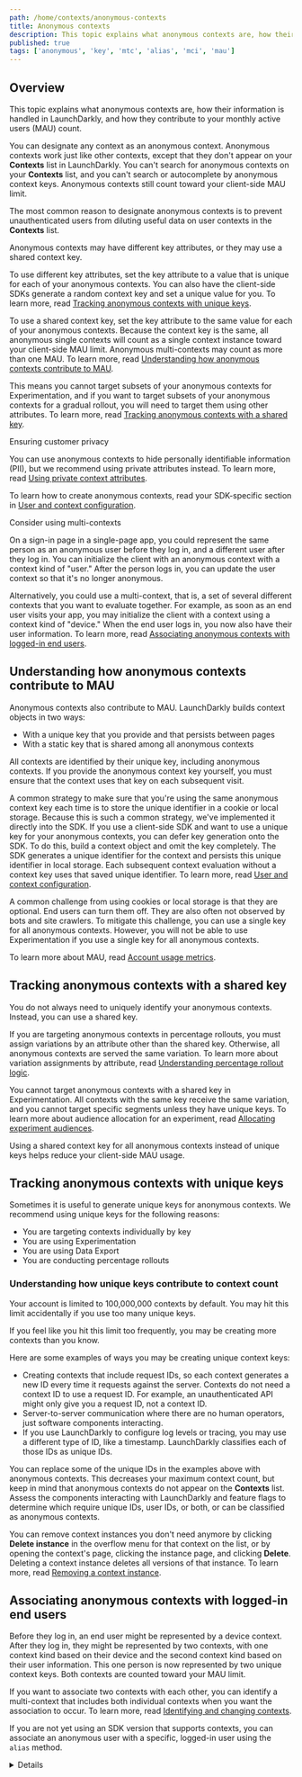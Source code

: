 ```yaml
---
path: /home/contexts/anonymous-contexts
title: Anonymous contexts
description: This topic explains what anonymous contexts are, how their information is handled in LaunchDarkly, and how they contribute to your monthly active users (MAU) count.
published: true
tags: ['anonymous', 'key', 'mtc', 'alias', 'mci', 'mau']
---
```


## Overview

This topic explains what anonymous contexts are, how their information is handled in LaunchDarkly, and how they contribute to your monthly active users (MAU) count.

You can designate any context as an anonymous context. Anonymous contexts work just like other contexts, except that they don't appear on your **Contexts** list in LaunchDarkly. You can't search for anonymous contexts on your **Contexts** list, and you can't search or autocomplete by anonymous context keys. Anonymous contexts still count toward your client-side MAU limit.

The most common reason to designate anonymous contexts is to prevent unauthenticated users from diluting useful data on user contexts in the **Contexts** list.

Anonymous contexts may have different key attributes, or they may use a shared context key.

To use different key attributes, set the key attribute to a value that is unique for each of your anonymous contexts. You can also have the client-side SDKs generate a random context key and set a unique value for you. To learn more, read [Tracking anonymous contexts with unique keys](#tracking-anonymous-contexts-with-unique-keys).

To use a shared context key, set the key attribute to the same value for each of your anonymous contexts. Because the context key is the same, all anonymous single contexts will count as a single context instance toward your client-side MAU limit. Anonymous multi-contexts may count as more than one MAU. To learn more, read [Understanding how anonymous contexts contribute to MAU](#understanding-how-anonymous-contexts-contribute-to-mau).

This means you cannot target subsets of your anonymous contexts for Experimentation, and if you want to target subsets of your anonymous contexts for a gradual rollout, you will need to target them using other attributes. To learn more, read [Tracking anonymous contexts with a shared key](#tracking-anonymous-contexts-with-a-shared-key).

<Callout intent="info">
<CalloutTitle>Ensuring customer privacy</CalloutTitle>
<CalloutDescription>

You can use anonymous contexts to hide personally identifiable information (PII), but we recommend using private attributes instead. To learn more, read [Using private context attributes](/home/contexts/attributes#using-private-context-attributes).

</CalloutDescription>
</Callout>

To learn how to create anonymous contexts, read your SDK-specific section in [User and context configuration](/sdk/features/user-context-config).

<Callout intent="info">
<CalloutTitle>Consider using multi-contexts</CalloutTitle>
<CalloutDescription>

On a sign-in page in a single-page app, you could represent the same person as an anonymous user before they log in, and a different user after they log in. You can initialize the client with an anonymous context with a context kind of "user." After the person logs in, you can update the user context so that it's no longer anonymous.

Alternatively, you could use a multi-context, that is, a set of several different contexts that you want to evaluate together. For example, as soon as an end user visits your app, you may initialize the client with a context using a context kind of "device." When the end user logs in, you now also have their user information. To learn more, read [Associating anonymous contexts with logged-in end users](#associating-anonymous-contexts-with-logged-in-end-users).

</CalloutDescription>
</Callout>

## Understanding how anonymous contexts contribute to MAU

Anonymous contexts also contribute to MAU. LaunchDarkly builds context objects in two ways:

* With a unique key that you provide and that persists between pages
* With a static key that is shared among all anonymous contexts

All contexts are identified by their unique key, including anonymous contexts. If you provide the anonymous context key yourself, you must ensure that the context uses that key on each subsequent visit.

A common strategy to make sure that you're using the same anonymous context key each time is to store the unique identifier in a cookie or local storage. Because this is such a common strategy, we've implemented it directly into the SDK. If you use a client-side SDK and want to use a unique key for your anonymous contexts, you can defer key generation onto the SDK. To do this, build a context object and omit the key completely. The SDK generates a unique identifier for the context and persists this unique identifier in local storage. Each subsequent context evaluation without a context key uses that saved unique identifier. To learn more, read [User and context configuration](/sdk/features/user-context-config).

A common challenge from using cookies or local storage is that they are optional. End users can turn them off. They are also often not observed by bots and site crawlers. To mitigate this challenge, you can use a single key for all anonymous contexts. However, you will not be able to use Experimentation if you use a single key for all anonymous contexts.

To learn more about MAU, read [Account usage metrics](/home/billing/usage-metrics).

## Tracking anonymous contexts with a shared key

You do not always need to uniquely identify your anonymous contexts. Instead, you can use a shared key.

If you are targeting anonymous contexts in percentage rollouts, you must assign variations by an attribute other than the shared key. Otherwise, all anonymous contexts are served the same variation. To learn more about variation assignments by attribute, read [Understanding percentage rollout logic](/home/flags/rollouts#understanding-percentage-rollout-logic).

You cannot target anonymous contexts with a shared key in Experimentation. All contexts with the same key receive the same variation, and you cannot target specific segments unless they have unique keys. To learn more about audience allocation for an experiment, read [Allocating experiment audiences](/home/creating-experiments/allocation).

Using a shared context key for all anonymous contexts instead of unique keys helps reduce your client-side MAU usage.

## Tracking anonymous contexts with unique keys

Sometimes it is useful to generate unique keys for anonymous contexts. We recommend using unique keys for the following reasons:

- You are targeting contexts individually by key
- You are using Experimentation
- You are using Data Export
- You are conducting percentage rollouts

### Understanding how unique keys contribute to context count

Your account is limited to 100,000,000 contexts by default. You may hit this limit accidentally if you use too many unique keys.

If you feel like you hit this limit too frequently, you may be creating more contexts than you know.

Here are some examples of ways you may be creating unique context keys:

* Creating contexts that include request IDs, so each context generates a new ID every time it requests against the server. Contexts do not need a context ID to use a request ID. For example, an unauthenticated API might only give you a request ID, not a context ID.
* Server-to-server communication where there are no human operators, just software components interacting.
* If you use LaunchDarkly to configure log levels or tracing, you may use a different type of ID, like a timestamp. LaunchDarkly classifies each of those IDs as unique IDs.

You can replace some of the unique IDs in the examples above with anonymous contexts. This decreases your maximum context count, but keep in mind that anonymous contexts do not appear on the **Contexts** list. Assess the components interacting with LaunchDarkly and feature flags to determine which require unique IDs, user IDs, or both, or can be classified as anonymous contexts.

You can remove context instances you don't need anymore by clicking **Delete instance** in the overflow menu for that context on the list, or by opening the context's page, clicking the instance page, and clicking **Delete**. Deleting a context instance deletes all versions of that instance. To learn more, read [Removing a context instance](/home/contexts/contexts-list#removing-a-context-instance).

## Associating anonymous contexts with logged-in end users

Before they log in, an end user might be represented by a device context. After they log in, they might be represented by two contexts, with one context kind based on their device and the second context kind based on their user information. This one person is now represented by two unique context keys. Both contexts are counted toward your MAU limit.

If you want to associate two contexts with each other, you can identify a multi-context that includes both individual contexts when you want the association to occur. To learn more, read [Identifying and changing contexts](/sdk/features/identify).

If you are not yet using an SDK version that supports contexts, you can associate an anonymous user with a specific, logged-in user using the `alias` method.

<Details summary="Click to expand details on the deprecated `alias` method">

<Callout intent="info">
<CalloutTitle>This feature is not available in all SDKs</CalloutTitle>
<CalloutDescription>

This section explains aliasing users, which is a deprecated feature for LaunchDarkly SDKs that are part of the contexts Early Access Program (EAP). For a list of SDKs that still support this feature, read [Aliasing users](/sdk/features/aliasing-users).

</CalloutDescription>
</Callout>

In some cases, one person can be represented by multiple users in LaunchDarkly. If LaunchDarkly registers a person as an anonymous user, and that person later logs in to the application, LaunchDarkly registers them again as a logged-in user. This one person is now represented by two unique user keys. Both users are counted toward your MAU limit.

You can associate these two user keys by configuring your SDK to send `alias` events. `Alias` events connect two user keys and register them as one event-sending entity.

If you use Data Export or Experimentation, `alias` events are useful because they make the data represented in destinations and experiment results easier to understand. `Alias` events enable Data Export destinations to correlate the two user keys referring to the same underlying user. They also enable experiments to recognize when impressions and conversions occurred for a user, even if the user key changed between the two events.

To learn more about configuring your SDK to send `alias` events, read [Aliasing users](/sdk/features/aliasing-users).

<Callout intent="alert">
<CalloutTitle>mParticle events require additional configuration</CalloutTitle>
<CalloutDescription>

If you use mParticle as a Data Export destination, you must configure it to receive <code>alias</code> events in the LaunchDarkly UI. mParticle requires this additional configuration step to register events correctly.<br/><br/>

To learn more, read [mParticle](/home/data-export/mparticle).

</CalloutDescription>
</Callout>
</Details>
